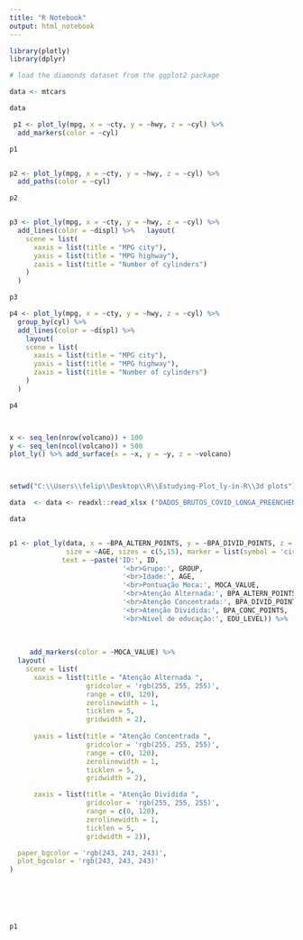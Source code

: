 ```yaml
---
title: "R Notebook"
output: html_notebook
---
```


```r
library(plotly)
library(dplyr)

# load the diamonds dataset from the ggplot2 package

data <- mtcars

data

 p1 <- plot_ly(mpg, x = ~cty, y = ~hwy, z = ~cyl) %>%
  add_markers(color = ~cyl)

p1


p2 <- plot_ly(mpg, x = ~cty, y = ~hwy, z = ~cyl) %>%
  add_paths(color = ~cyl)

p2


p3 <- plot_ly(mpg, x = ~cty, y = ~hwy, z = ~cyl) %>%
  add_lines(color = ~displ) %>%   layout(
    scene = list(
      xaxis = list(title = "MPG city"),
      yaxis = list(title = "MPG highway"),
      zaxis = list(title = "Number of cylinders")
    )
  )

p3

p4 <- plot_ly(mpg, x = ~cty, y = ~hwy, z = ~cyl) %>%
  group_by(cyl) %>%
  add_lines(color = ~displ) %>% 
    layout(
    scene = list(
      xaxis = list(title = "MPG city"),
      yaxis = list(title = "MPG highway"),
      zaxis = list(title = "Number of cylinders")
    )
  )

p4



x <- seq_len(nrow(volcano)) + 100
y <- seq_len(ncol(volcano)) + 500
plot_ly() %>% add_surface(x = ~x, y = ~y, z = ~volcano)




```

```r
setwd("C:\\Users\\felip\\Desktop\\R\\Estudying-Plot_ly-in-R\\3d plots")

data  <- data <- readxl::read_xlsx ("DADOS_BRUTOS_COVID_LONGA_PREENCHENDO(1).xlsx", sheet = 1)

data


p1 <- plot_ly(data, x = ~BPA_ALTERN_POINTS, y = ~BPA_DIVID_POINTS, z = ~BPA_CONC_POINTS,
              size = ~AGE, sizes = c(5,15), marker = list(symbol = 'circle', sizemode = 'diameter'),
             text = ~paste('ID:', ID,
                            '<br>Grupo:', GROUP,
                            '<br>Idade:', AGE,
                            '<br>Pontuação Moca:', MOCA_VALUE,
                            '<br>Atenção Alternada:', BPA_ALTERN_POINTS,
                            '<br>Atenção Concentrada:', BPA_DIVID_POINTS,
                            '<br>Atenção Dividida:', BPA_CONC_POINTS,
                            '<br>Nível de educação:', EDU_LEVEL)) %>% 
           
          
  
     add_markers(color = ~MOCA_VALUE) %>% 
  layout(
    scene = list(
      xaxis = list(title = "Atenção Alternada ",
                   gridcolor = 'rgb(255, 255, 255)',
                   range = c(0, 120),
                   zerolinewidth = 1,
                   ticklen = 5,
                   gridwidth = 2),
    
      yaxis = list(title = "Atenção Concentrada ",
                   gridcolor = 'rgb(255, 255, 255)',
                   range = c(0, 120),
                   zerolinewidth = 1,
                   ticklen = 5,
                   gridwidth = 2),

      zaxis = list(title = "Atenção Dividida ",
                   gridcolor = 'rgb(255, 255, 255)',
                   range = c(0, 120),
                   zerolinewidth = 1,
                   ticklen = 5,
                   gridwidth = 2)),

  paper_bgcolor = 'rgb(243, 243, 243)',
  plot_bgcolor = 'rgb(243, 243, 243)'
)
  
  




p1







```


